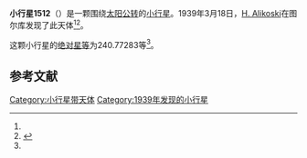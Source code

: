 {{Infobox planet
| bgcolour = #FFFFC0
| name = 1512 Oulu
| symbol = 
| image = 
| caption = 
| discovery = yes
| discovery_ref = 
| discoverer = [[H._Alikoski|H. Alikoski]]
| discovery_site = [[图尔库|图尔库]] 
| discovered = 1939年3月18日
| designations = yes
| mp_name = 
| named_after = 
| alt_names = 1939 FE/ 1938 CU / 1957 TA / 1958 XS
| mp_category = [[外小行星带|外小行星带]]
| orbit_ref = <ref name="a">[http://ssd.jpl.nasa.gov/sbdb.cgi?sstr=1512 1512 Oulu] {{Wayback|url=http://ssd.jpl.nasa.gov/sbdb.cgi?sstr=1512 |date=20210121064327 }}，小行星數據庫瀏覽器（JPL Small-Body Database Browser）－[[美国国家航空航天局|美国国家航空航天局]]喷气推进实验室</ref>
| epoch = 2456400.5 (2013年4月18日更新)
| aphelion = {{convert|4.5396669|AU|km|3|abbr=on|lk=out}}
| perihelion = {{convert|3.3518583|AU|km|3|abbr=on}}
| semimajor = {{convert|3.9457626|AU|km|3|abbr=on}}
| eccentricity = 0.150517
| period = 2862.825338 [[日|日]]<br />7.84[[儒略年|儒略年]]
| avg_speed = 
| inclination = 6.49416
| asc_node = 10.28397
| mean_anomaly = 
| arg_peri = 240.77283
| satellites = 
| physical_characteristics = yes
| dimensions = 
| mass = 
| density = 
| surface_grav = 
| escape_velocity = 
| sidereal_day = 
| axial_tilt = 
| pole_ecliptic_lat = 
| pole_ecliptic_lon = 
| albedo = 
| temperatures= 
| temp_name1 = 
| mean_temp_1 = 
| max_temp_1 = 
| temp_name2 = 
| max_temp_2 = 
| spectral_type = 
| abs_magnitude = 240.77283
}}

'''小行星1512'''（{{lang-en|1512 Oulu}}）是一颗围绕[[太阳|太阳]][[公转|公转]]的[[小行星|小行星]]。1939年3月18日，[[H._Alikoski|H. Alikoski]]在图尔库发现了此天体<ref name="a" /><ref>{{cite news|title=小行星列表|url=http://cfa-www.harvard.edu/iau/lists/NumberedMPs.txt|accessdate=2013-07-08|newspaper=哈佛大学|archive-date=2008-05-17|archive-url=https://web.archive.org/web/20080517010638/http://cfa-www.harvard.edu/iau/lists/NumberedMPs.txt|dead-url=no}}</ref>。

这颗小行星的[[绝对星等|绝对星等]]为240.77283等<ref name="a" />。

==参考文献==
{{reflist}}
{{Minor Planet Number|[[小行星1511|小行星1511]]|[[小行星1513|小行星1513]]}}

{{小天体}}

[[Category:小行星带天体|Category:小行星带天体]]
[[Category:1939年发现的小行星|Category:1939年发现的小行星]]

{{asteroid-stub}}